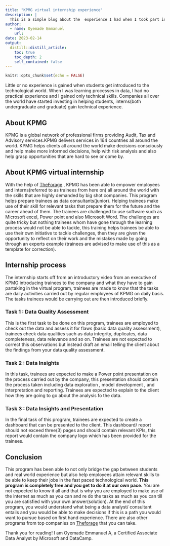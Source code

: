 ```yaml
---
title: "KPMG virtual internship experience"
description: |
  This is a simple blog about the  experience I had when I took part in the KPMG virtual internship on theforage website, a challenging yet eye-opening experience..
author:
  - name: Oyemade Emmanuel
    url: 
date: 2023-02-14
output:
  distill::distill_article:
    toc: true
    toc_depth: 2
    self_contained: false
---
```


```r
knitr::opts_chunk$set(echo = FALSE)
```

Little or no experience is gained when students get introduced to the technological world. When I was learning processes in data, I had no practical experience and I gained only technical skills. Companies all over the world have started investing in helping students, interns(both undergraduate and graduate) gain technical experience.

## About KPMG 
KPMG is a global network of professional firms providing Audit, Tax and Advisory services.KPMG delivers services in 164 countries all around the world.
KPMG helps clients all around the world make decisions consciously and help make more informed decisions, help with risk analysis and also help grasp opportunities that are hard to see or come by.

## About KPMG virtual internship
With the help of [TheForage](https://www.theforage.com) , KPMG has been able to empower employees and interns(referred to as trainees from here on) all around the world with the skills that are highly demanded by big shot companies. This program helps prepare trainees as data consultants(junior).
Helping trainees make use of their skill for relevant tasks that prepare them for the future and the career ahead of them. The trainees are challenged to use software such as Microsoft excel, Power point and also Microsoft Word. The challenges are quite tricky but nothing trainees whom have gone through the learning process would not be able to tackle, this training helps trainees be able to use their own initiative to tackle challenges, then they are given the opportunity to reflect on their work and the mistakes made by going through an experts example (trainees are advised to make use of this as a template for correction).

## Internship process
The internship starts off from an introductory video from an executive of KPMG introducing trainees to the company and what they have to gain partaking in the virtual program, trainees are made to know that the tasks are daily activities carried out by regular employees of KPMG on daily basis. The tasks trainees would be carrying out are then introduced briefly.

### Task 1 : Data Quality Assessment
This is the first task to be done on this program, trainees are employed to check out the data and assess it for flaws (basic data quality assessment), trainees check data qualities such as data integrity, duplicates, data completeness, data relevance and so on. Trainees are not expected to correct this observations but instead draft an email telling the client about the findings from your data quality assessment.

### Task 2 : Data Insights
In this task, trainees are expected to make a Power point presentation on the process carried out by the company, this presentation should contain the process taken including data exploration , model development , and interpretation and reporting. Trainees are expected to explain to the client how they are going to go about the analysis fo the data.

### Task 3 : Data Insights and Presentation
In the final task of this program, trainees are expected to create a dashboard that can be presented to the client. This dashboard/ report should not exceed three(3) pages and should contain relevant KPIs, this report would contain the company logo which has been provided for the trainees.

## Conclusion
This program has been able to not only bridge the gap between students and real world experience but also help employees attain relevant skills to be able to keep their jobs in the fast paced technological world. **This program is completely free and you get to do it at our own pace.** You are not expected to know it all and that is why you are employed to make use of the internet as much as you can and re do the  tasks as much as you can till you are satisfied with your own answer(solution). At the end of this program, you would understand what being a data analyst/ consultant entails and you would be able to make decisions if this is a path you would want to pursue based on first hand experience. There are also other programs from top companies on [Theforage](www.theforage.com) that you can take.

Thank you for reading! I am Oyemade Emmanuel A, a Certified Associate Data Analyst by Microsoft and DataCamp.

